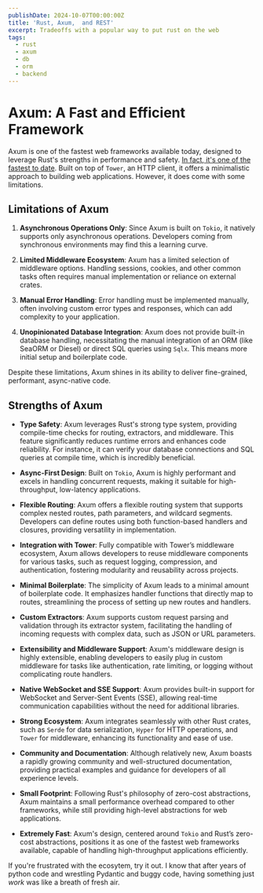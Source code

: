 ```yaml
---
publishDate: 2024-10-07T00:00:00Z
title: 'Rust, Axum,  and REST'
excerpt: Tradeoffs with a popular way to put rust on the web
tags:
  - rust
  - axum
  - db
  - orm
  - backend
---
```


# Axum: A Fast and Efficient Framework

Axum is one of the fastest web frameworks available today, designed to leverage Rust's strengths in performance and safety. [In fact, it's one of the fastest to date](https://www.techempower.com/benchmarks/#hw=ph&test=fortune&section=data-r22). Built on top of `Tower`, an HTTP client, it offers a minimalistic approach to building web applications. However, it does come with some limitations.

## Limitations of Axum

1. **Asynchronous Operations Only**: Since Axum is built on `Tokio`, it natively supports only asynchronous operations. Developers coming from synchronous environments may find this a learning curve.

2. **Limited Middleware Ecosystem**: Axum has a limited selection of middleware options. Handling sessions, cookies, and other common tasks often requires manual implementation or reliance on external crates.

3. **Manual Error Handling**: Error handling must be implemented manually, often involving custom error types and responses, which can add complexity to your application.

4. **Unopinionated Database Integration**: Axum does not provide built-in database handling, necessitating the manual integration of an ORM (like SeaORM or Diesel) or direct SQL queries using `Sqlx`. This means more initial setup and boilerplate code.

Despite these limitations, Axum shines in its ability to deliver fine-grained, performant, async-native code.

## Strengths of Axum

- **Type Safety**: Axum leverages Rust's strong type system, providing compile-time checks for routing, extractors, and middleware. This feature significantly reduces runtime errors and enhances code reliability. For instance, it can verify your database connections and SQL queries at compile time, which is incredibly beneficial.

- **Async-First Design**: Built on `Tokio`, Axum is highly performant and excels in handling concurrent requests, making it suitable for high-throughput, low-latency applications.

- **Flexible Routing**: Axum offers a flexible routing system that supports complex nested routes, path parameters, and wildcard segments. Developers can define routes using both function-based handlers and closures, providing versatility in implementation.

- **Integration with Tower**: Fully compatible with Tower’s middleware ecosystem, Axum allows developers to reuse middleware components for various tasks, such as request logging, compression, and authentication, fostering modularity and reusability across projects.

- **Minimal Boilerplate**: The simplicity of Axum leads to a minimal amount of boilerplate code. It emphasizes handler functions that directly map to routes, streamlining the process of setting up new routes and handlers.

- **Custom Extractors**: Axum supports custom request parsing and validation through its extractor system, facilitating the handling of incoming requests with complex data, such as JSON or URL parameters.

- **Extensibility and Middleware Support**: Axum's middleware design is highly extensible, enabling developers to easily plug in custom middleware for tasks like authentication, rate limiting, or logging without complicating route handlers.

- **Native WebSocket and SSE Support**: Axum provides built-in support for WebSocket and Server-Sent Events (SSE), allowing real-time communication capabilities without the need for additional libraries.

- **Strong Ecosystem**: Axum integrates seamlessly with other Rust crates, such as `Serde` for data serialization, `Hyper` for HTTP operations, and `Tower` for middleware, enhancing its functionality and ease of use.

- **Community and Documentation**: Although relatively new, Axum boasts a rapidly growing community and well-structured documentation, providing practical examples and guidance for developers of all experience levels.

- **Small Footprint**: Following Rust's philosophy of zero-cost abstractions, Axum maintains a small performance overhead compared to other frameworks, while still providing high-level abstractions for web applications.

- **Extremely Fast**: Axum's design, centered around `Tokio` and Rust’s zero-cost abstractions, positions it as one of the fastest web frameworks available, capable of handling high-throughput applications efficiently.

If you're frustrated with the ecosytem, try it out. I know that after years of python code and wrestling Pydantic and buggy code, having something just _work_ was like a breath of fresh air.
